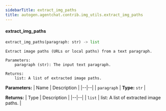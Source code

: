 ```yaml
---
sidebarTitle: extract_img_paths
title: autogen.agentchat.contrib.img_utils.extract_img_paths
---
```


<code class="doc-symbol doc-symbol-heading doc-symbol-function"></code>
#### extract_img_paths
<a href="#autogen.agentchat.contrib.img_utils..extract_img_paths" class="headerlink" title="Permanent link"></a>

```python
extract_img_paths(paragraph: str) -> list
```

    Extract image paths (URLs or local paths) from a text paragraph.
    
    Parameters:
        paragraph (str): The input text paragraph.
    
    Returns:
        list: A list of extracted image paths.

<b>Parameters:</b>
| Name | Description |
|--|--|
| `paragraph` | **Type:** `str` |

<b>Returns:</b>
| Type | Description |
|--|--|
| `list` | list: A list of extracted image paths. |

<br />